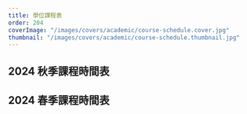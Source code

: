 ```yaml
---
title: 學位課程表
order: 204
coverImage: "/images/covers/academic/course-schedule.cover.jpg"
thumbnail: "/images/covers/academic/course-schedule.thumbnail.jpg"
---
```



## 2024 秋季課程時間表

<Pdf
  url="/docs/course-schedules/Class-Schedule-2024-Fall.pdf"
  title="2024 秋季課程時間表"
/>

## 2024 春季課程時間表

<Pdf
  url="/docs/course-schedules/Class-Schedule-2024-Spring.pdf"
  title="2024 春季課程時間表"
/>
